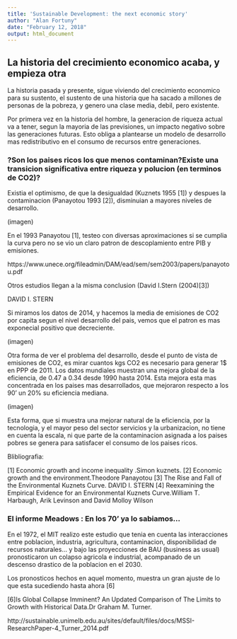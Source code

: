 ```yaml
---
title: 'Sustainable Development: the next economic story'
author: "Alan Fortuny"
date: "February 12, 2018"
output: html_document
---
```



## La historia del crecimiento economico acaba, y empieza otra

La historia pasada y presente, sigue viviendo del crecimiento economico para su sustento, el sustento de una historia que ha sacado a millones de personas de la pobreza, y genero una clase media, debil, pero existente.

Por primera vez en la historia del hombre, la generacion de riqueza actual va a tener, segun la mayoria de las previsiones, un impacto negativo sobre las generaciones futuras. Esto obliga a plantearse un modelo de desarrollo mas redistributivo en el consumo de recursos entre generaciones.


### ?Son los paises ricos los que menos contaminan?Existe una transicion significativa entre riqueza y polucion (en terminos de CO2)?

Existia el optimismo, de que la desigualdad (Kuznets 1955 [1]) y despues la contaminacion (Panayotou 1993 [2]), disminuian a mayores niveles de desarrollo. 

(imagen)

En el 1993 Panayotou [1], testeo con diversas aproximaciones si se cumplia la curva pero no se vio un claro patron de descoplamiento entre PIB y emisiones.

https://www.unece.org/fileadmin/DAM/ead/sem/sem2003/papers/panayotou.pdf

Otros estudios llegan a la misma conclusion (David I.Stern (2004)[3])

DAVID I. STERN

Si miramos los datos de 2014, y hacemos la media de emisiones de CO2 por capita segun el nivel desarrollo del pais, vemos que el patron es mas exponecial positivo que decreciente.

(imagen)


Otra forma de ver el problema del desarrollo, desde el punto de vista de emisiones de CO2, es mirar cuantos kgs CO2 es necesario para generar 1$ en PPP de 2011. Los datos mundiales muestran una mejora global de la eficiencia, de 0.47 a 0.34 desde 1990 hasta 2014. Esta mejora esta mas concentrada en los paises mas desarrollados, que mejoraron respecto a los 90' un 20% su eficiencia mediana.

(imagen)

Esta forma, que si muestra una mejorar natural de la eficiencia, por la tecnologia, y el mayor peso del sector servicios y la urbanizacion, no tiene en cuenta la escala, ni que parte de la contaminacion asignada a los paises pobres se genera para satisfacer el consumo de los paises ricos.



Blibliografia:

[1] Economic growth and income inequality .Simon kuznets. 
[2] Economic growth and the environment.Theodore Panayotou 
[3] The Rise and Fall of the Environmental Kuznets Curve. DAVID I. STERN
[4] Reexamining the Empirical Evidence for an Environmental Kuznets Curve.William T. Harbaugh, Arik Levinson and David Molloy Wilson



### El informe Meadows : En los 70' ya lo sabiamos...

En el 1972, el MIT realizo este estudio que tenia en cuenta las interacciones entre poblacion, industria, agricultura, contaminacion, disponibilidad de recursos naturales... y bajo las proyecciones de BAU (business as usual) pronosticaron un colapso agricola e industrial, acompanado de un descenso drastico de la poblacion en el 2030. 

Los pronosticos hechos en aquel momento, muestra un gran ajuste de lo que esta sucediendo hasta ahora [6]


[6]Is Global Collapse Imminent? An Updated Comparison of The Limits to Growth with Historical Data.Dr Graham M. Turner.

http://sustainable.unimelb.edu.au/sites/default/files/docs/MSSI-ResearchPaper-4_Turner_2014.pdf


